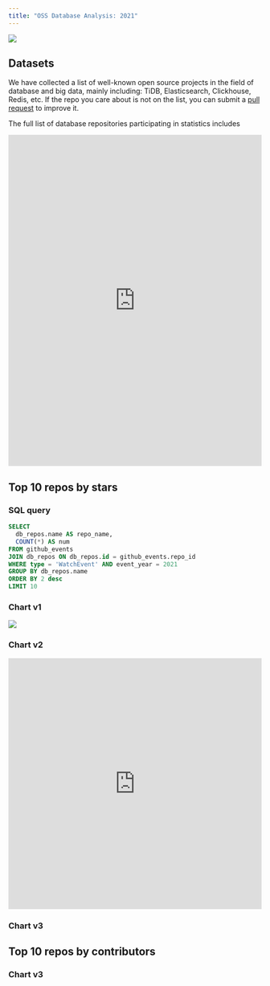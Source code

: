 ```yaml
---
title: "OSS Database Analysis: 2021"
---
```



![](/img/gharchive-title-img-en.png)

## Datasets

We have collected a list of well-known open source projects in the field of database and big data, mainly including: TiDB, Elasticsearch, Clickhouse, Redis, etc. If the repo you care about is not on the list, you can submit a [pull request](https://github.com/hooopo/gharchive/blob/main/meta/repos/db_repos.yml) to improve it.

The full list of database repositories participating in statistics includes

<iframe src="https://chart.trytidb.com/chart/729b8abe-11e3-4ca8-bf46-d65e76c95ac0/embedded" allowTransparency="true" width="100%" height="660" scrolling="no" frameborder="0"></iframe>

## Top 10 repos by stars

### SQL query

```sql
SELECT 
  db_repos.name AS repo_name,
  COUNT(*) AS num
FROM github_events 
JOIN db_repos ON db_repos.id = github_events.repo_id
WHERE type = 'WatchEvent' AND event_year = 2021
GROUP BY db_repos.name
ORDER BY 2 desc
LIMIT 10
```

### Chart v1

![](/img/report-demo.png)

### Chart v2

<iframe src="https://chart.trytidb.com/chart/c93742ce-cc36-450d-b0a1-e8430669b050/embedded" allowTransparency="true" width="100%" height="500" scrolling="no" frameborder="0" ></iframe>

### Chart v3


<CommonChart repo='db_repos' year={2021} chart={events} noSearch />

## Top 10 repos by contributors

### Chart v3

<CommonChart repo='db_repos' year={2021} chart={contributors} noSearch />
